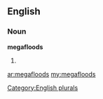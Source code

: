 ==English==

===Noun===
'''megafloods'''

# {{plural of|[[megaflood]]}}

[[Category:English plurals]]

[[ar:megafloods]]
[[my:megafloods]]